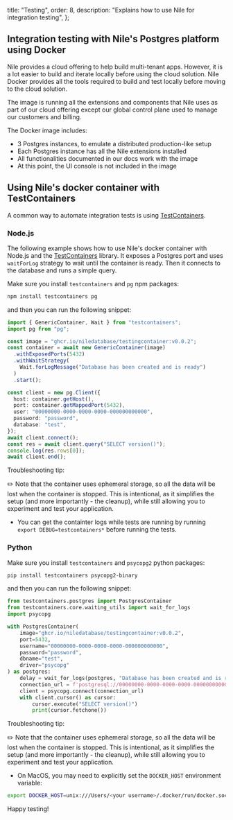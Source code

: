   title: "Testing",
  order: 8,
  description: "Explains how to use Nile for integration testing",
};

## Integration testing with Nile's Postgres platform using Docker

Nile provides a cloud offering to help build multi-tenant apps. However, it is a lot easier to build and iterate
locally before using the cloud solution. Nile Docker provides all the tools required to build and test locally before
moving to the cloud solution.

The image is running all the extensions and components that Nile uses as part of our cloud offering except our global
control plane used to manage our customers and billing.

The Docker image includes:

- 3 Postgres instances, to emulate a distributed production-like setup
- Each Postgres instance has all the Nile extensions installed
- All functionalities documented in our docs work with the image
- At this point, the UI console is not included in the image

## Using Nile's docker container with TestContainers

A common way to automate integration tests is using [TestContainers](https://testcontainers.org/).

### Node.js

The following example shows how to use Nile's docker container with Node.js and
the [TestContainers](https://testcontainers.org/) library. It exposes a Postgres port and uses
`waitForLog` strategy to wait until the container is ready. Then it connects to the database and runs a simple query.

Make sure you install `testcontainers` and `pg` npm packages:

```bash
npm install testcontainers pg
```

and then you can run the following snippet:

```typescript
import { GenericContainer, Wait } from "testcontainers";
import pg from "pg";

const image = "ghcr.io/niledatabase/testingcontainer:v0.0.2";
const container = await new GenericContainer(image)
  .withExposedPorts(5432)
  .withWaitStrategy(
    Wait.forLogMessage("Database has been created and is ready")
  )
  .start();

const client = new pg.Client({
  host: container.getHost(),
  port: container.getMappedPort(5432),
  user: "00000000-0000-0000-0000-000000000000",
  password: "password",
  database: "test",
});
await client.connect();
const res = await client.query("SELECT version()");
console.log(res.rows[0]);
await client.end();
```

Troubleshooting tip:

✏️ Note that the container uses ephemeral storage, so all the data will be lost when the container is stopped.
This is intentional, as it simplifies the setup (and more importantly - the cleanup), while still allowing you to experiment and test your application.
- You can get the containter logs while tests are running by running `export DEBUG=testcontainers*` before running the tests.

### Python

Make sure you install `testcontainers` and `psycopg2` python packages:

```bash
pip install testcontainers psycopg2-binary
```

and then you can run the following snippet:

```python
from testcontainers.postgres import PostgresContainer
from testcontainers.core.waiting_utils import wait_for_logs
import psycopg

with PostgresContainer(
    image="ghcr.io/niledatabase/testingcontainer:v0.0.2",
    port=5432,
    username="00000000-0000-0000-0000-000000000000",
    password="password",
    dbname="test",
    driver="psycopg"
) as postgres:
    delay = wait_for_logs(postgres, "Database has been created and is ready")
    connection_url = f'postgresql://00000000-0000-0000-0000-000000000000:password@localhost:{postgres.get_exposed_port(5432)}/test'
    client = psycopg.connect(connection_url)
    with client.cursor() as cursor:
        cursor.execute("SELECT version()")
        print(cursor.fetchone())
```

Troubleshooting tip:

✏️ Note that the container uses ephemeral storage, so all the data will be lost when the container is stopped.
This is intentional, as it simplifies the setup (and more importantly - the cleanup), while still allowing you to experiment and test your application.
- On MacOS, you may need to explicitly set the `DOCKER_HOST` environment variable:

```bash
export DOCKER_HOST=unix:///Users/<your username>/.docker/run/docker.sock
```

Happy testing!
